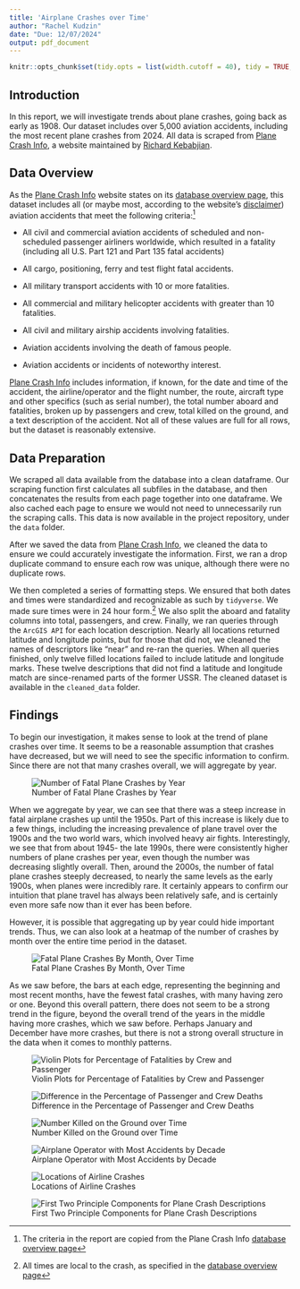 ---
title: 'Airplane Crashes over Time'
author: "Rachel Kudzin"
date: "Due: 12/07/2024"
output: pdf_document
---

```{r include=FALSE}
knitr::opts_chunk$set(tidy.opts = list(width.cutoff = 40), tidy = TRUE, warning = FALSE, message = FALSE)
```

## Introduction

In this report, we will investigate trends about plane crashes, going back as early as 1908. Our dataset includes over 5,000 aviation accidents, including the most recent plane crashes from 2024. All data is scraped from [Plane Crash Info](https://www.planecrashinfo.com/), a website maintained by [Richard Kebabjian](mailto:kebab@planecrashinfo.com).

## Data Overview

As the [Plane Crash Info](https://www.planecrashinfo.com/) website states on its [database overview page](https://www.planecrashinfo.com/database.htm), this dataset includes all (or maybe most, according to the website's [disclaimer](https://www.planecrashinfo.com/disclaim.htm)) aviation accidents that meet the following criteria:^[The criteria in the report are copied from the Plane Crash Info [database overview page](https://www.planecrashinfo.com/database.htm)]

- All civil and commercial aviation accidents of scheduled and non-scheduled passenger airliners worldwide, which resulted in a fatality (including all U.S. Part 121 and Part 135 fatal accidents)

- All cargo, positioning, ferry and test flight fatal accidents.

- All military transport accidents with 10 or more fatalities.

- All commercial and military helicopter accidents with greater than 10 fatalities.

- All civil and military airship accidents involving fatalities.

- Aviation accidents involving the death of famous people.

- Aviation accidents or incidents of noteworthy interest.

[Plane Crash Info](https://www.planecrashinfo.com/) includes information, if known, for the date and time of the accident, the airline/operator and the flight number, the route, aircraft type and other specifics (such as serial number), the total number aboard and fatalities, broken up by passengers and crew, total killed on the ground, and a text description of the accident. Not all of these values are full for all rows, but the dataset is reasonably extensive.

## Data Preparation

We scraped all data available from the database into a clean dataframe. Our scraping function first calculates all subfiles in the database, and then concatenates the results from each page together into one dataframe. We also cached each page to ensure we would not need to unnecessarily run the scraping calls. This data is now available in the project repository, under the `data` folder.

After we saved the data from [Plane Crash Info](https://www.planecrashinfo.com/), we cleaned the data to ensure we could accurately investigate the information. First, we ran a drop duplicate command to ensure each row was unique, although there were no duplicate rows.

We then completed a series of formatting steps. We ensured that both dates and times were standardized and recognizable as such by `tidyverse`. We made sure times were in 24 hour form.^[All times are local to the crash, as specified in the [database overview page](https://www.planecrashinfo.com/database.htm)] We also split the aboard and fatality columns into total, passengers, and crew. Finally, we ran queries through the `ArcGIS API` for each location description. Nearly all locations returned latitude and longitude points, but for those that did not, we cleaned the names of descriptors like "near" and re-ran the queries. When all queries finished, only twelve filled locations failed to include latitude and longitude marks. These twelve descriptions that did not find a latitude and longitude match are since-renamed parts of the former USSR. The cleaned dataset is available in the `cleaned_data` folder.

## Findings

To begin our investigation, it makes sense to look at the trend of plane crashes over time. It seems to be a reasonable assumption that crashes have decreased, but we will need to see the specific information to confirm. Since there are not that many crashes overall, we will aggregate by year.

![Number of Fatal Plane Crashes by Year](figures/num_crashes_by_year.png)

When we aggregate by year, we can see that there was a steep increase in fatal airplane crashes up until the 1950s. Part of this increase is likely due to a few things, including the increasing prevalence of plane travel over the 1900s and the two world wars, which involved heavy air fights. Interestingly, we see that from about 1945- the late 1990s, there were consistently higher numbers of plane crashes per year, even though the number was decreasing slightly overall. Then, around the 2000s, the number of fatal plane crashes steeply decreased, to nearly the same levels as the early 1900s, when planes were incredibly rare. It certainly appears to confirm our intuition that plane travel has always been relatively safe, and is certainly even more safe now than it ever has been before.

However, it is possible that aggregating up by year could hide important trends. Thus, we can also look at a heatmap of the number of crashes by month over the entire time period in the dataset.

![Fatal Plane Crashes By Month, Over Time](figures/heatmap_over_time.png)

As we saw before, the bars at each edge, representing the beginning and most recent months, have the fewest fatal crashes, with many having zero or one. Beyond this overall pattern, there does not seem to be a strong trend in the figure, beyond the overall trend of the years in the middle having more crashes, which we saw before. Perhaps January and December have more crashes, but there is not a strong overall structure in the data when it comes to monthly patterns.



![Violin Plots for Percentage of Fatalities by Crew and Passenger](figures/perc_dead_plot.png)

![Difference in the Percentage of Passenger and Crew Deaths](figures/diff_perc_death.png)

![Number Killed on the Ground over Time](figures/number_killed_ground_plot.png)

![Airplane Operator with Most Accidents by Decade](figures/operators_most_crashes.png)

![Locations of Airline Crashes](figures/map_crashes.png)

![First Two Principle Components for Plane Crash Descriptions](figures/pca_decade.png)